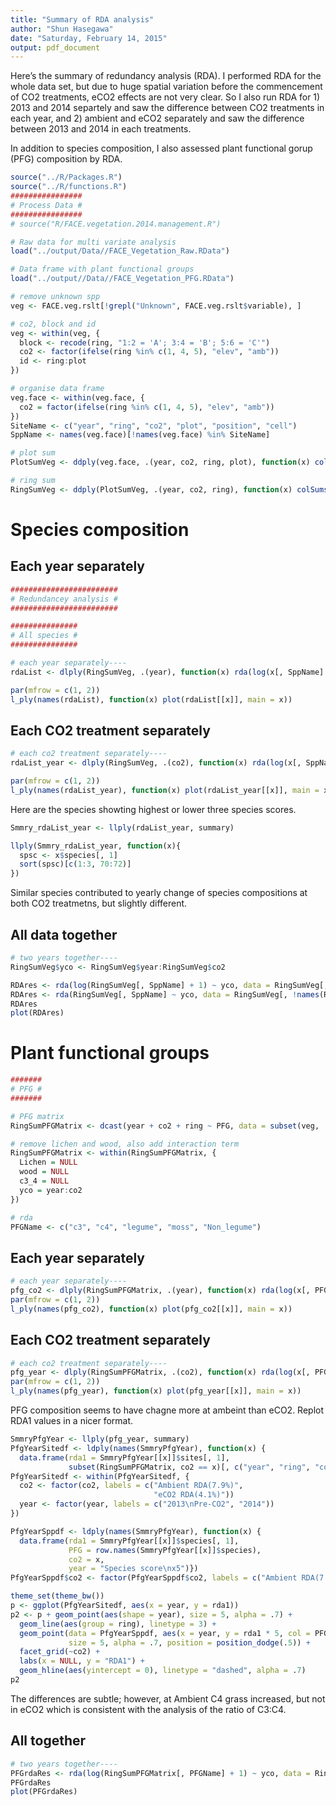 ```yaml
---
title: "Summary of RDA analysis"
author: "Shun Hasegawa"
date: "Saturday, February 14, 2015"
output: pdf_document
---
```


Here's the summary of redundancy analysis (RDA). I performed RDA for the whole data set, but due to huge spatial variation before the commencement of CO2 treatments, eCO2 effects are not very clear. So I also run RDA for 1) 2013 and 2014 separtely and saw the difference between CO2 treatments in each year, and 2) ambient and eCO2 separately and saw the difference between 2013 and 2014 in each treatments.

In addition to species composition, I also assessed plant functional gorup (PFG) composition by RDA.

```r
source("../R/Packages.R")
source("../R/functions.R")
################
# Process Data #
################
# source("R/FACE.vegetation.2014.management.R")

# Raw data for multi variate analysis
load("../output/Data//FACE_Vegetation_Raw.RData")

# Data frame with plant functional groups
load("../output//Data//FACE_Vegetation_PFG.RData")

# remove unknown spp
veg <- FACE.veg.rslt[!grepl("Unknown", FACE.veg.rslt$variable), ]

# co2, block and id
veg <- within(veg, {
  block <- recode(ring, "1:2 = 'A'; 3:4 = 'B'; 5:6 = 'C'")
  co2 <- factor(ifelse(ring %in% c(1, 4, 5), "elev", "amb"))
  id <- ring:plot
})

# organise data frame
veg.face <- within(veg.face, {
  co2 = factor(ifelse(ring %in% c(1, 4, 5), "elev", "amb"))
})
SiteName <- c("year", "ring", "co2", "plot", "position", "cell")
SppName <- names(veg.face)[!names(veg.face) %in% SiteName]

# plot sum
PlotSumVeg <- ddply(veg.face, .(year, co2, ring, plot), function(x) colSums(x[, SppName]))

# ring sum
RingSumVeg <- ddply(PlotSumVeg, .(year, co2, ring), function(x) colSums(x[, SppName]))
````

# Species composition

## Each year separately

```r
########################
# Redundancey analysis #
########################

###############
# All species #
###############

# each year separately----
rdaList <- dlply(RingSumVeg, .(year), function(x) rda(log(x[, SppName] + 1) ~ co2, data = x))

par(mfrow = c(1, 2))
l_ply(names(rdaList), function(x) plot(rdaList[[x]], main = x))
````

## Each CO2 treatment separately

```r
# each co2 treatment separately----
rdaList_year <- dlply(RingSumVeg, .(co2), function(x) rda(log(x[, SppName] + 1) ~ year, data = x))

par(mfrow = c(1, 2))
l_ply(names(rdaList_year), function(x) plot(rdaList_year[[x]], main = x))
````

Here are the species showting highest or lower three species scores.

```r
Smmry_rdaList_year <- llply(rdaList_year, summary)

llply(Smmry_rdaList_year, function(x){
  spsc <- x$species[, 1]
  sort(spsc)[c(1:3, 70:72)]
})
```

Similar species contributed to yearly change of species compositions at both CO2 treatmetns, but slightly different.

## All data together
```r
# two years together----
RingSumVeg$yco <- RingSumVeg$year:RingSumVeg$co2

RDAres <- rda(log(RingSumVeg[, SppName] + 1) ~ yco, data = RingSumVeg[, !names(RingSumVeg) %in% SppName])
RDAres <- rda(RingSumVeg[, SppName] ~ yco, data = RingSumVeg[, !names(RingSumVeg) %in% SppName])
RDAres
plot(RDAres)
```

# Plant functional groups

```r
#######
# PFG #
#######

# PFG matrix
RingSumPFGMatrix <- dcast(year + co2 + ring ~ PFG, data = subset(veg, !is.na(PFG)), sum)

# remove lichen and wood, also add interaction term
RingSumPFGMatrix <- within(RingSumPFGMatrix, {
  Lichen = NULL
  wood = NULL
  c3_4 = NULL
  yco = year:co2
})

# rda
PFGName <- c("c3", "c4", "legume", "moss", "Non_legume")
````

## Each year separately

```r
# each year separately----
pfg_co2 <- dlply(RingSumPFGMatrix, .(year), function(x) rda(log(x[, PFGName] + 1) ~ co2, data = x))
par(mfrow = c(1, 2))
l_ply(names(pfg_co2), function(x) plot(pfg_co2[[x]], main = x))
```

## Each CO2 treatment separately

```r
# each co2 treatment separately----
pfg_year <- dlply(RingSumPFGMatrix, .(co2), function(x) rda(log(x[, PFGName] + 1) ~ year, data = x))
par(mfrow = c(1, 2))
l_ply(names(pfg_year), function(x) plot(pfg_year[[x]], main = x))
````

PFG composition seems to have chagne more at ambeint than eCO2. Replot RDA1 values in a nicer format.

```r
SmmryPfgYear <- llply(pfg_year, summary)
PfgYearSitedf <- ldply(names(SmmryPfgYear), function(x) {
  data.frame(rda1 = SmmryPfgYear[[x]]$sites[, 1],
             subset(RingSumPFGMatrix, co2 == x)[, c("year", "ring", "co2")])})
PfgYearSitedf <- within(PfgYearSitedf, {
  co2 <- factor(co2, labels = c("Ambient RDA(7.9%)", 
                                "eCO2 RDA(4.1%)"))
  year <- factor(year, labels = c("2013\nPre-CO2", "2014"))
})

PfgYearSppdf <- ldply(names(SmmryPfgYear), function(x) {
  data.frame(rda1 = SmmryPfgYear[[x]]$species[, 1], 
             PFG = row.names(SmmryPfgYear[[x]]$species),
             co2 = x, 
             year = "Species score\nx5")})
PfgYearSppdf$co2 <- factor(PfgYearSppdf$co2, labels = c("Ambient RDA(7.9%)", "eCO2 RDA(4.1%)"))

theme_set(theme_bw())
p <- ggplot(PfgYearSitedf, aes(x = year, y = rda1))
p2 <- p + geom_point(aes(shape = year), size = 5, alpha = .7) + 
  geom_line(aes(group = ring), linetype = 3) + 
  geom_point(data = PfgYearSppdf, aes(x = year, y = rda1 * 5, col = PFG), 
             size = 5, alpha = .7, position = position_dodge(.5)) +
  facet_grid(~co2) +
  labs(x = NULL, y = "RDA1") +
  geom_hline(aes(yintercept = 0), linetype = "dashed", alpha = .7)
p2
```
The differences are subtle; however, at Ambient C4 grass increased, but not in eCO2 which is consistent with the analysis of the ratio of C3:C4. 

## All together

```r
# two years together----
PFGrdaRes <- rda(log(RingSumPFGMatrix[, PFGName] + 1) ~ yco, data = RingSumPFGMatrix)
PFGrdaRes
plot(PFGrdaRes)
```
